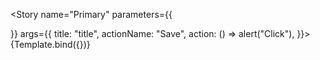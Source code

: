 
<Story
  name="Primary"
  parameters={{

}}
args={{
     title: "title",
    actionName: "Save",
    action: () => alert("Click"),
  }}>
{Template.bind({})}

</Story>
